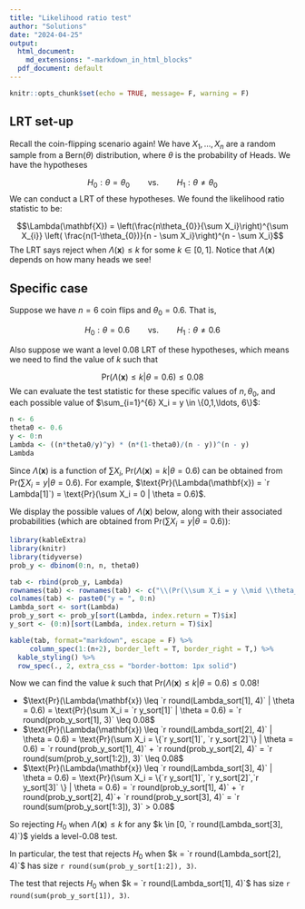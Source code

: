 ```yaml
---
title: "Likelihood ratio test"
author: "Solutions"
date: "2024-04-25"
output:
  html_document:
    md_extensions: "-markdown_in_html_blocks"
  pdf_document: default
---
```


```r
knitr::opts_chunk$set(echo = TRUE, message= F, warning = F)
```

## LRT set-up

Recall the coin-flipping scenario again! We have $X_{1},\ldots, X_{n}$ are a random sample from a $\text{Bern}(\theta)$ distribution, where $\theta$ is the probability of Heads. We have the hypotheses

$$H_{0}: \theta = \theta_{0} \qquad \text{vs.} \qquad H_{1}: \theta \neq \theta_{0}$$ We can conduct a LRT of these hypotheses. We found the likelihood ratio statistic to be:

$$\Lambda(\mathbf{X}) = \left(\frac{n\theta_{0}}{\sum X_i}\right)^{\sum X_{i}} \left( \frac{n(1-\theta_{0})}{n - \sum X_i}\right)^{n - \sum X_i}$$ The LRT says reject when $\Lambda(\mathbf{x}) \leq k$ for some $k \in [0,1]$. Notice that $\Lambda(\mathbf{x})$ depends on how many heads we see!

## Specific case

Suppose we have $n=6$ coin flips and $\theta_{0} = 0.6$. That is,

$$H_{0}: \theta = 0.6 \qquad \text{vs.} \qquad H_{1}: \theta \neq 0.6$$

Also suppose we want a level $0.08$ LRT of these hypotheses, which means we need to find the value of $k$ such that

$$\text{Pr}(\Lambda(\mathbf{x}) \leq k | \theta =  0.6) \leq 0.08$$ We can evaluate the test statistic for these specific values of $n, \theta_{0}$, and each possible value of $\sum_{i=1}^{6} X_i = y \in \{0,1,\ldots, 6\}$:

```r
n <- 6
theta0 <- 0.6
y <- 0:n
Lambda <- ((n*theta0/y)^y) * (n*(1-theta0)/(n - y))^(n - y)
Lambda
```

Since $\Lambda(\mathbf{x})$ is a function of $\sum X_i$, $\text{Pr}(\Lambda(\mathbf{x}) = k | \theta = 0.6)$ can be obtained from $\text{Pr}(\sum X_i = y |\theta = 0.6)$. For example, $\text{Pr}(\Lambda(\mathbf{x}) = `r Lambda[1]`) = \text{Pr}(\sum X_i = 0 | \theta = 0.6)$.

We display the possible values of $\Lambda(\mathbf{x})$ below, along with their associated probabilities (which are obtained from $\text{Pr}(\sum X_i = y |\theta = 0.6)$):

```r
library(kableExtra)
library(knitr)
library(tidyverse)
prob_y <- dbinom(0:n, n, theta0)

tab <- rbind(prob_y, Lambda)
rownames(tab) <- rownames(tab) <- c("\\(Pr(\\sum X_i = y \\mid \\theta_0)\\) ", "\\(\\Lambda(\\mathbf{x})\\)") 
colnames(tab) <- paste0("y = ", 0:n)
Lambda_sort <- sort(Lambda)
prob_y_sort <- prob_y[sort(Lambda, index.return = T)$ix]
y_sort <- (0:n)[sort(Lambda, index.return = T)$ix]

kable(tab, format="markdown", escape = F) %>%
     column_spec(1:(n+2), border_left = T, border_right = T,) %>%
  kable_styling() %>%
  row_spec(., 2, extra_css = "border-bottom: 1px solid")
```

Now we can find the value $k$ such that $\text{Pr}(\Lambda(\mathbf{x}) \leq k | \theta = 0.6) \leq 0.08$!

-   $\text{Pr}(\Lambda(\mathbf{x}) \leq `r round(Lambda_sort[1], 4)` | \theta = 0.6) = \text{Pr}(\sum X_i = `r y_sort[1]` | \theta = 0.6) = `r round(prob_y_sort[1], 3)` \leq 0.08$ 
-   $\text{Pr}(\Lambda(\mathbf{x}) \leq `r round(Lambda_sort[2], 4)` | \theta = 0.6) = \text{Pr}(\sum X_i = \{`r y_sort[1]`, `r y_sort[2]`\} | \theta = 0.6) = `r round(prob_y_sort[1], 4)` + `r round(prob_y_sort[2], 4)` = `r round(sum(prob_y_sort[1:2]), 3)` \leq 0.08$ 
-   $\text{Pr}(\Lambda(\mathbf{x}) \leq `r round(Lambda_sort[3], 4)` | \theta = 0.6) = \text{Pr}(\sum X_i = \{`r y_sort[1]`, `r y_sort[2]`,`r y_sort[3]` \} | \theta = 0.6) = `r round(prob_y_sort[1], 4)` + `r round(prob_y_sort[2], 4)`+ `r round(prob_y_sort[3], 4)` = `r round(sum(prob_y_sort[1:3]), 3)` > 0.08$

So rejecting $H_{0}$ when $\Lambda(\mathbf{x}) \leq k$ for any $k \in [0, `r round(Lambda_sort[3], 4)`)$ yields a level-0.08 test.

In particular, the test that rejects $H_{0}$ when $k = `r round(Lambda_sort[2], 4)`$ has size `r round(sum(prob_y_sort[1:2]), 3)`.

The test that rejects $H_{0}$ when $k = `r round(Lambda_sort[1], 4)`$ has size `r round(sum(prob_y_sort[1]), 3)`.
